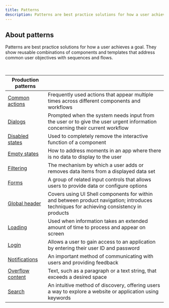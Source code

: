 ```yaml
---
title: Patterns
description: Patterns are best practice solutions for how a user achieves a goal. They show reusable combinations of components and templates that address common user objectives with sequences and flows.
---
```


## About patterns

Patterns are best practice solutions for how a user achieves a goal. They show reusable combinations of components and templates that address common user objectives with sequences and flows.

<br />

| Production patterns                             |                                                                                                                                         |
| ----------------------------------------------- | --------------------------------------------------------------------------------------------------------------------------------------- |
| [Common actions](/patterns/common-actions)      | Frequently used actions that appear multiple times across different components and workflows                                            |
| [Dialogs](/patterns/dialog-pattern)             | Prompted when the system needs input from the user or to give the user urgent information concerning their current workflow             |
| [Disabled states](/patterns/disabled-states)    | Used to completely remove the interactive function of a component                                                                       |
| [Empty states](/patterns/empty-states-pattern)  | How to address moments in an app where there is no data to display to the user                                                          |
| [Filtering](/patterns/filtering)                | The mechanism by which a user adds or removes data items from a displayed data set                                                      |
| [Forms](/patterns/forms-pattern)                | A group of related input controls that allows users to provide data or configure options                                                |
| [Global header](/patterns/global-header)        | Covers using UI Shell components for within and between product navigation; introduces techniques for achieving consistency in products |
| [Loading](/patterns/loading-pattern)            | Used when information takes an extended amount of time to process and appear on screen                                                  |
| [Login](/patterns/login)                        | Allows a user to gain access to an application by entering their user ID and password                                                   |
| [Notifications](/patterns/notification-pattern) | An important method of communicating with users and providing feedback                                                                  |
| [Overflow content](/patterns/overflow-content)  | Text, such as a paragraph or a text string, that exceeds a desired space                                                                |
| [Search](/patterns/search-pattern)              | An intuitive method of discovery, offering users a way to explore a website or application using keywords                               |
